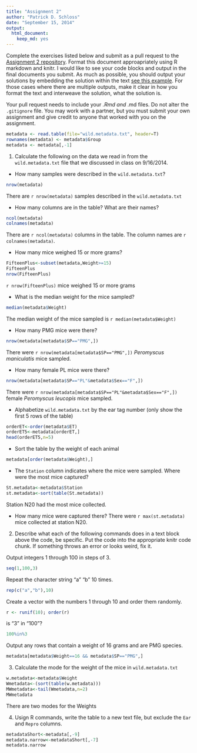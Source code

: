 ```yaml
---
title: "Assignment 2"
author: "Patrick D. Schloss"
date: "September 15, 2014"
output:
  html_document:
    keep_md: yes
---
```


Complete the exercises listed below and submit as a pull request to the [Assignment 2 repository](http://www.github.com/microbialinformatics/assignment02).  Format this document approapriately using R markdown and knitr. I would like to see your code blocks and output in the final documents you submit. As much as possible, you should output your solutions by embedding the solution within the text [see this example](https://github.com/microbialinformatics/assignment02/blob/master/example.Rmd). For those cases where there are multiple outputs, make it clear in how you format the text and interweave the solution, what the solution is.

Your pull request needs to include your *.Rmd and *.md files. Do not alter the `.gitignore` file. You may work with a partner, but you must submit your own assignment and give credit to anyone that worked with you on the assignment.

```r
metadata <- read.table(file="wild.metadata.txt", header=T)
rownames(metadata) <- metadata$Group
metadata <- metadata[,-1]
```

1.  Calculate the following on the data we read in from the `wild.metadata.txt` file that we discussed in class on 9/16/2014.

  * How many samples were described in the `wild.metadata.txt`?

  ```r
  nrow(metadata)
  ```
  
  There are `r nrow(metadata)` samples described in the `wild.metadata.txt`
  
  
  * How many columns are in the table? What are their names?
  ```r
  ncol(metadata)
  colnames(metadata)
  ```
  
  There are `r ncol(metadata)` columns in the table. The column names are `r colnames(metadata)`.
  
  
  * How many mice weighed 15 or more grams?
  ```r
  FifteenPlus<-subset(metadata,Weight>=15)
  FifteenPlus
  nrow(FifteenPlus)

  ```
  
  `r nrow(FifteenPlus)` mice weighed 15 or more grams
  
  * What is the median weight for the mice sampled?
  ```r
  median(metadata$Weight)
  ```
  
  The median weight of the mice sampled is `r median(metadata$Weight)`
  
  * How many PMG mice were there?
  ```r
  nrow(metadata[metadata$SP=="PMG",])
  ```
  
  There were `r nrow(metadata[metadata$SP=="PMG",])` *Peromyscus maniculatis* mice sampled. 
  
  * How many female PL mice were there? 
  ```r
  nrow(metadata[metadata$SP=="PL"&metadata$Sex=="F",])
  ```
  
  There were `r nrow(metadata[metadata$SP=="PL"&metadata$Sex=="F",])` female *Peromyscus leucopis* mice sampled.
  
  * Alphabetize `wild.metadata.txt` by the ear tag number (only show the first 5 rows of the table)
  ```r
 orderET<-order(metadata$ET)
 orderET5<-metadata[orderET,]
 head(orderET5,n=5)
  ```
 
  * Sort the table by the weight of each animal
  ```r
  metadata[order(metadata$Weight),]
  ```
  
  * The `Station` column indicates where the mice were sampled. Where were the most mice captured?
  
  ```r
  St.metadata<-metadata$Station
  st.metadata<-sort(table(St.metadata))
  ```
  Station N20 had the most mice collected.
  
  
  * How many mice were captured there?
  There were `r max(st.metadata)` mice collected at station N20.


2.	Describe what each of the following commands does in a text block above the code, be specific. Put the code into the appropriate knitr code chunk. If something throws an error or looks weird, fix it.

Output integers 1 through 100 in steps of 3.
```r
seq(1,100,3)
```

Repeat the character string "a" "b" 10 times.
```r
rep(c("a","b"),10)
```

Create a vector with the numbers 1 through 10 and order them randomly.
```r
r <- runif(10); order(r)
```

is "3" in "100"?
```r
100%in%3
```

Output any rows that contain a weight of 16 grams and are PMG species.
```r
metadata[metadata$Weight==16 && metadata$SP=="PMG",]
```


3.	Calculate the mode for the weight of the mice in `wild.metadata.txt`

```r
w.metadata<-metadata$Weight
Wmetadata<-(sort(table(w.metadata)))
MWmetadata<-tail(Wmetadata,n=2)
MWmetadata
```
There are two modes for the Weights

4.	Usign R commands, write the table to a new text file, but exclude the `Ear` and `Repro` columns.

```r
metadataShort<-metadata[,-9]
metadata.narrow<-metadataShort[,-7]
metadata.narrow
```
